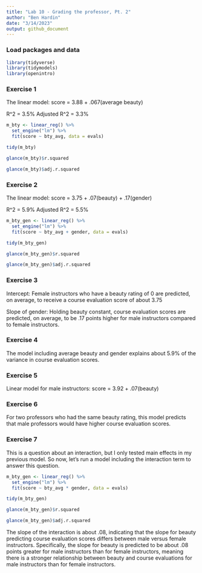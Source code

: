 ```yaml
---
title: "Lab 10 - Grading the professor, Pt. 2"
author: "Ben Hardin"
date: "3/14/2023"
output: github_document
---
```


### Load packages and data

```r
library(tidyverse) 
library(tidymodels)
library(openintro)
```

### Exercise 1

The linear model: score = 3.88 + .067(average beauty)

R^2 = 3.5%
Adjusted R^2 = 3.3%

```r
m_bty <- linear_reg() %>%
  set_engine("lm") %>%
  fit(score ~ bty_avg, data = evals)

tidy(m_bty)

glance(m_bty)$r.squared

glance(m_bty)$adj.r.squared
```

### Exercise 2

The linear model: score = 3.75 + .07(beauty) + .17(gender)

R^2 = 5.9%
Adjusted R^2 = 5.5%

```r
m_bty_gen <- linear_reg() %>%
  set_engine("lm") %>%
  fit(score ~ bty_avg + gender, data = evals)

tidy(m_bty_gen)

glance(m_bty_gen)$r.squared

glance(m_bty_gen)$adj.r.squared
```

### Exercise 3

Intercept: Female instructors who have a beauty rating of 0 are predicted, on average, to receive a course evaluation score of about 3.75

Slope of gender: Holding beauty constant, course evaluation scores are predicted, on average, to be .17 points higher for male instructors compared to female instructors.

### Exercise 4

The model including average beauty and gender explains about 5.9% of the variance in course evaluation scores.

### Exercise 5

Linear model for male instructors: score = 3.92 + .07(beauty)

### Exercise 6

For two professors who had the same beauty rating, this model predicts that male professors would have higher course evaluation scores.

### Exercise 7

This is a question about an interaction, but I only tested main effects in my previous model. So now, let's run a model including the interaction term to answer this question.

```r
m_bty_gen <- linear_reg() %>%
  set_engine("lm") %>%
  fit(score ~ bty_avg * gender, data = evals)

tidy(m_bty_gen)

glance(m_bty_gen)$r.squared

glance(m_bty_gen)$adj.r.squared
```

The slope of the interaction is about .08, indicating that the slope for beauty predicting course evaluation scores differs between male versus female instructors. Specifically, the slope for beauty is predicted to be about .08 points greater for male instructors than for female instructors, meaning there is a stronger relationship between beauty and course evaluations for male instructors than for female instructors.
